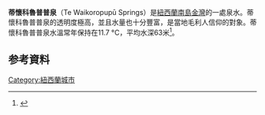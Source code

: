 '''蒂懷科魯普普泉'''（Te Waikoropupū Springs）是[[紐西蘭|紐西蘭]][[南島|南島]][[金灣_(紐西蘭)|金灣]]的一處泉水。蒂懷科魯普普泉的透明度極高，並且水量也十分豐富，是當地毛利人信仰的對象。蒂懷科魯普普泉水溫常年保持在11.7 °C，平均水深63米<ref>{{cite web|url=http://www.doc.govt.nz/parks-and-recreation/places-to-visit/nelson-tasman/golden-bay/te-waikoropupu-springs/|title=Te Waikoropupū Springs: Golden Bay Places to visit|work=doc.govt.nz|year=2012|quote=In 1993, The National Institute for Water and Atmosphere (NIWA) carried out optical measurements under water and found that the visibility was 63 metres.|accessdate=10 April 2012|archive-date=2015-01-28|archive-url=https://web.archive.org/web/20150128112652/http://www.doc.govt.nz/parks-and-recreation/places-to-visit/nelson-tasman/golden-bay/te-waikoropupu-springs/|dead-url=no}}</ref>。
==参考資料==
{{Commonscat|Te Waikoropupū Springs|蒂懷科魯普普泉}}
{{Reflist}}
{{coord|-40.8477|172.7694|type:city|format=dms|display=title}}
[[Category:紐西蘭城市|Category:紐西蘭城市]]